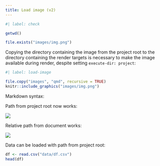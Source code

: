 ```yaml
---
title: Load image (v2)
---
```


```r
#| label: check

getwd()

file.exists("images/img.png")
```

Copying the directory containing the image from the project root to the directory containing the render targets is necessary to make the image available during render, despite setting `execute-dir: project`:

```r
#| label: load-image

file.copy("images", "qmd", recursive = TRUE)
knitr::include_graphics("images/img.png")
```

Markdown syntax:

Path from project root now works:

![](images/img.png)

Relative path from document works:

![](../images/img.png)

Data can be loaded with path from project root:

```r
df <- read.csv("data/df.csv")
head(df)
```
